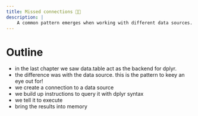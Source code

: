 ```yaml
---
title: Missed connections 👋🏼
description: | 
    A common pattern emerges when working with different data sources. Build a mental model on how to adapt to new data sources and see where dplyr fits in.
---
```



# Outline {.reading}

- in the last chapter we saw data.table act as the backend for dplyr.
- the difference was with the data source. this is the pattern to keey an eye out for! 
- we create a connection to a data source 
- we build up instructions to query it with dplyr syntax
- we tell it to execute 
- bring the results into memory



